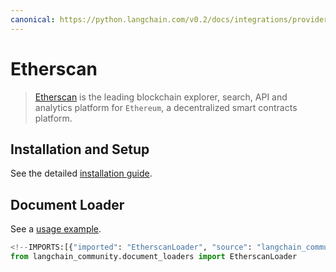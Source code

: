 ```yaml
---
canonical: https://python.langchain.com/v0.2/docs/integrations/providers/etherscan/
---
```


# Etherscan

>[Etherscan](https://docs.etherscan.io/) is the leading blockchain explorer, 
> search, API and analytics platform for `Ethereum`, a decentralized smart contracts platform.
 

## Installation and Setup

See the detailed [installation guide](/docs/integrations/document_loaders/etherscan).


## Document Loader

See a [usage example](/docs/integrations/document_loaders/etherscan).

```python
<!--IMPORTS:[{"imported": "EtherscanLoader", "source": "langchain_community.document_loaders", "docs": "https://api.python.langchain.com/en/latest/document_loaders/langchain_community.document_loaders.etherscan.EtherscanLoader.html", "title": "Etherscan"}]-->
from langchain_community.document_loaders import EtherscanLoader
```